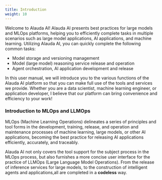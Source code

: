 ```yaml
---
title: Introduction
weight: 10
---
```


Welcome to Alauda AI! Alauda AI presents best practices for large models and MLOps platforms, helping you to efficiently complete tasks in multiple scenarios such as large model applications, AI applications, and machine learning. Utilizing Alauda AI, you can quickly complete the following common tasks:

- Model storage and versioning management
- Model (large model) reasoning service release and operation
- Agent orchestration, AI application development and release

In this user manual, we will introduce you to the various functions of the Alauda AI platform so that you can make full use of the tools and services we provide. Whether you are a data scientist, machine learning engineer, or application developer, I believe that our platform can bring convenience and efficiency to your work!

### Introduction to MLOps and LLMOps

MLOps (Machine Learning Operations) delineates a series of principles and tool forms in the development, training, release, and operation and maintenance processes of machine learning, large models, or other AI applications, becoming the best practice for releasing AI applications efficiently, accurately, and traceably.

Alauda AI not only covers the tool support for the subject process in the MLOps process, but also furnishes a more concise user interface for the practice of LLMOps (Large Language Model Operations). From the release of inference services for large models, to the construction of intelligent agents and applications,all are completed in a **codeless** way. 
